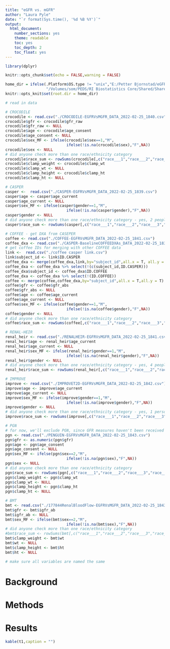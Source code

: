 ```yaml
---
title: "eGFR vs. mGFR"
author: "Laura Pyle"
date: "`r format(Sys.time(), '%d %B %Y')`"
output:
  html_document:
    number_sections: yes
    theme: readable
    toc: yes
    toc_depth: 2
    toc_float: yes
---
```


```r
library(dplyr)

knitr::opts_chunk$set(echo = FALSE,warning = FALSE)

home_dir = ifelse(.Platform$OS.type != "unix","E:/Petter Bjornstad/eGFR vs mGFR/Data raw",
                  "/Volumes/som/PEDS/RI Biostatistics Core/Shared/Shared Projects/Laura/BDC/Projects")
knitr::opts_knit$set(root.dir = home_dir)

```

```r
# read in data

# CROCODILE
crocodile <- read.csv("./CROCODILE-EGFRVsMGFR_DATA_2022-02-25_1840.csv")
crocodile$gfr <- crocodile$gfr_raw
crocodile$gfr_raw <- NULL
crocodile$age <- crocodile$age_consent
crocodile$age_consent <- NULL
crocodile$sex_MF <- ifelse(crocodile$sex==1,"M",
                           ifelse(!is.na(crocodile$sex),"F",NA))
crocodile$sex <- NULL
# did anyone check more than one race/ethnicity category
crocodile$race_sum <- rowSums(crocodile[,c("race___1","race___2","race___3","race___4","race___5","race___6","race___7")],na.rm = T)
crocodile$clamp_weight <- crocodile$clamp_wt
crocodile$clamp_wt <- NULL
crocodile$clamp_height <- crocodile$clamp_ht
crocodile$clamp_ht <- NULL

# CASPER
casper <-  read.csv("./CASPER-EGFRVsMGFR_DATA_2022-02-25_1839.csv")
casper$age <- casper$age_current
casper$age_current <- NULL
casper$sex_MF <- ifelse(casper$gender==1,"M",
                           ifelse(!is.na(casper$gender),"F",NA))
casper$gender <- NULL
# did anyone check more than one race/ethnicity category - yes, 2 people
casper$race_sum <- rowSums(casper[,c("race___1","race___2","race___3","race___4","race___5","race___6","race___7")],na.rm = T)

# COFFEE - get DXA from CASEPER
coffee <- read.csv("./COFFEE-EGFRVsMGFR_DATA_2022-02-25_1841.csv")
coffee_dxa <- read.csv("./CASPER-BaselineCOFFEEDXAs_DATA_2022-02-25_1837.csv")
# get coffee IDs for merging with other COFFEE data
link <-  read.csv("./coffee casper link.csv")
link$subject_id <- link$ID.CASPER
coffee_dxa <- merge(coffee_dxa,link,by="subject_id",all.x = T, all.y = T)
coffee_dxa <- coffee_dxa %>% select(!(c(subject_id,ID.CASPER)))
coffee_dxa$subject_id <- coffee_dxa$ID.COFFEE
coffee_dxa <- coffee_dxa %>% select(!(ID.COFFEE))
coffee <- merge(coffee,coffee_dxa,by="subject_id",all.x = T,all.y = T)
coffee$gfr <- coffee$gfr_abs
coffee$gfr_abs <- NULL
coffee$age <- coffee$age_current
coffee$age_current <- NULL
coffee$sex_MF <- ifelse(coffee$gender==1,"M",
                           ifelse(!is.na(coffee$gender),"F",NA))
coffee$gender <- NULL
# did anyone check more than one race/ethnicity category 
coffee$race_sum <- rowSums(coffee[,c("race___1","race___2","race___3","race___4","race___5","race___6","race___7")],na.rm = T)

# RENAL-HEIR
renal_heir <- read.csv("./RENALHEIR-EGFRVsMGFR_DATA_2022-02-25_1841.csv")
renal_heir$age <- renal_heir$age_current
renal_heir$age_current <- NULL
renal_heir$sex_MF <- ifelse(renal_heir$gender==1,"M",
                           ifelse(!is.na(renal_heir$gender),"F",NA))
renal_heir$gender <- NULL
# did anyone check more than one race/ethnicity category - yes, 4 people
renal_heir$race_sum <- rowSums(renal_heir[,c("race___1","race___2","race___3","race___4","race___5","race___6","race___7")],na.rm = T)

# IMPROVE
improve <- read.csv("./IMPROVET2D-EGFRVsMGFR_DATA_2022-02-25_1842.csv")
improve$age <- improve$age_current
improve$age_current <- NULL
improve$sex_MF <- ifelse(improve$gender==1,"M",
                           ifelse(!is.na(improve$gender),"F",NA))
improve$gender <- NULL
# did anyone check more than one race/ethnicity category - yes, 1 person
improve$race_sum <- rowSums(improve[,c("race___1","race___2","race___3","race___4","race___5","race___6","race___7")],na.rm = T)

# PGN
# for now, we'll exclude PGN, since GFR measures haven't been received yet
pgn <- read.csv("./PENGUIN-EGFRVsMGFR_DATA_2022-02-25_1843.csv")
pgn$gfr <- as.numeric(pgn$gfr)
pgn$age <- pgn$age_consent
pgn$age_consent <- NULL
pgn$sex_MF <- ifelse(pgn$sex==2,"M",
                           ifelse(!is.na(pgn$sex),"F",NA))
pgn$sex <- NULL
# did anyone check more than one race/ethnicity category
pgn$race_sum <- rowSums(pgn[,c("race___1","race___2","race___3","race___4","race___5","race___6","race___7")],na.rm = T)
pgn$clamp_weight <- pgn$clamp_wt
pgn$clamp_wt <- NULL
pgn$clamp_height <- pgn$clamp_ht
pgn$clamp_ht <- NULL

# BMT
bmt <- read.csv("./177844RenalBloodFlow-EGFRVsMGFR_DATA_2022-02-25_1843.csv")
bmt$gfr <- bmt$igfr_ab
bmt$igfr_ab <- NULL
bmt$sex_MF <- ifelse(bmt$sex==2,"M",
                           ifelse(!is.na(bmt$sex),"F",NA))
# did anyone check more than one race/ethnicity category
#bmt$race_sum <- rowSums(bmt[,c("race___1","race___2","race___3","race___4","race___5","race___6","race___7")],na.rm = T)
bmt$clamp_weight <- bmt$wt
bmt$wt <- NULL
bmt$clamp_height <- bmt$ht
bmt$ht <- NULL

# make sure all variables are named the same


```

# Background

# Methods

# Results

```r
kable(t1,caption = "")
```

